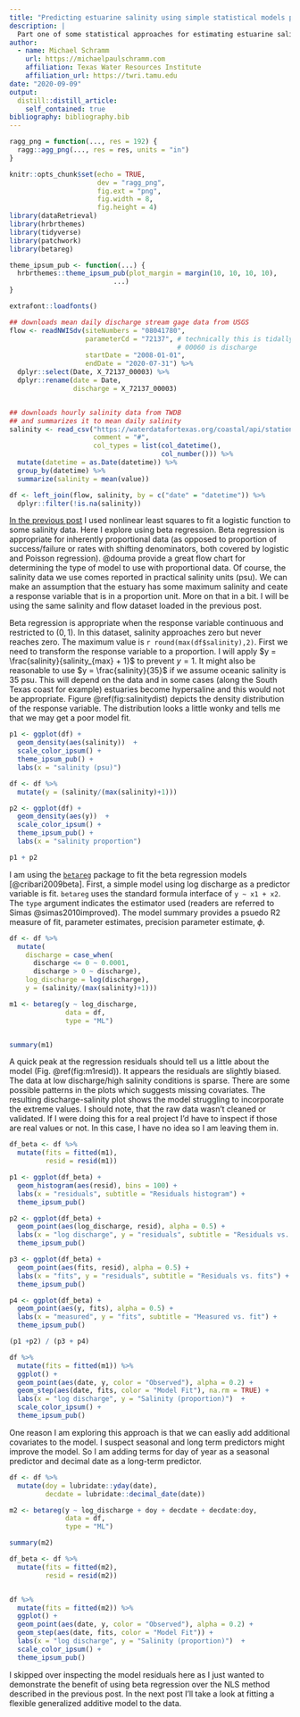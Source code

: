 ```yaml
---
title: "Predicting estuarine salinity using simple statistical models part 2"
description: |
  Part one of some statistical approaches for estimating estuarine salinity using freshwater inflow.
author:
  - name: Michael Schramm 
    url: https://michaelpaulschramm.com
    affiliation: Texas Water Resources Institute
    affiliation_url: https://twri.tamu.edu
date: "2020-09-09"
output:
  distill::distill_article:
    self_contained: true
bibliography: bibliography.bib
---
```


```r
ragg_png = function(..., res = 192) {
  ragg::agg_png(..., res = res, units = "in")
}

knitr::opts_chunk$set(echo = TRUE,
                      dev = "ragg_png",
                      fig.ext = "png",
                      fig.width = 8,
                      fig.height = 4)
library(dataRetrieval)
library(hrbrthemes)
library(tidyverse)
library(patchwork)
library(betareg)

theme_ipsum_pub <- function(...) {
  hrbrthemes::theme_ipsum_pub(plot_margin = margin(10, 10, 10, 10),
                          ...)
}

extrafont::loadfonts()
```


```r
## downloads mean daily discharge stream gage data from USGS
flow <- readNWISdv(siteNumbers = "08041780",
                   parameterCd = "72137", # technically this is tidally filtered discharge
                                          # 00060 is discharge
                   startDate = "2008-01-01",
                   endDate = "2020-07-31") %>%
  dplyr::select(Date, X_72137_00003) %>%
  dplyr::rename(date = Date, 
                discharge = X_72137_00003)


## downloads hourly salinity data from TWDB
## and summarizes it to mean daily salinity
salinity <- read_csv("https://waterdatafortexas.org/coastal/api/stations/SAB1/data/seawater_salinity?start_date=2008-01-01&end_date=2020-07-31&binning=hour&output_format=csv",
                     comment = "#",
                     col_types = list(col_datetime(),
                                      col_number())) %>%
  mutate(datetime = as.Date(datetime)) %>%
  group_by(datetime) %>%
  summarize(salinity = mean(value))

df <- left_join(flow, salinity, by = c("date" = "datetime")) %>%
  dplyr::filter(!is.na(salinity))
```

[In the previous post](https://michaelpaulschramm.com/posts/2020-08-24-salinity_functions/) I used nonlinear least squares to fit a logistic function to some salinity data. Here I explore using beta regression. Beta regression is appropriate for inherently proportional data (as opposed to proportion of success/failure or rates with shifting denominators, both covered by logistic and Poisson regression). @douma provide a great flow chart for determining the type of model to use with proportional data.
Of course, the salinity data we use comes reported in practical salinity units (psu). We can make an assumption that the estuary has some maximum salinity and ceate a response variable that is in a proportion unit. More on that in a bit. I will be using the same salinity and flow dataset loaded in the previous post.

Beta regression is appropriate when the response variable continuous and restricted to $(0,1)$. In this dataset, salinity approaches zero but never reaches zero. The maximum value is `r round(max(df$salinity),2)`. First we need to transform the response variable to a proportion. I will apply $y = \frac{salinity}{salinity_{max} + 1}$ to prevent $y=1$. It might also be reasonable to use $y = \frac{salinity}{35}$ if we assume oceanic salinity is 35 psu. This will depend on the data and in some cases (along the South Texas coast for example) estuaries become hypersaline and this would not be appropriate. Figure \@ref(fig:salinitydist) depicts the density distribution of the response variable. The distribution looks a little wonky and tells me that we may get a poor model fit. 

```r
p1 <- ggplot(df) +
  geom_density(aes(salinity))  +
  scale_color_ipsum() +
  theme_ipsum_pub() +
  labs(x = "salinity (psu)")

df <- df %>%
  mutate(y = (salinity/(max(salinity)+1)))

p2 <- ggplot(df) +
  geom_density(aes(y))  +
  scale_color_ipsum() +
  theme_ipsum_pub() +
  labs(x = "salinity proportion")

p1 + p2
```

I am using the [`betareg`](https://cran.r-project.org/web/packages/betareg/index.html) package to fit the beta regression models [@cribari2009beta]. First, a simple model using log discharge as a predictor variable is fit. `betareg` uses the standard formula interface of `y ~ x1 + x2`. The `type` argument indicates the estimator used (readers are referred to Simas @simas2010improved). The model summary provides a psuedo R2 measure of fit, parameter estimates, precision parameter estimate, $\phi$.

```r
df <- df %>%
  mutate(
    discharge = case_when(
      discharge <= 0 ~ 0.0001,
      discharge > 0 ~ discharge),
    log_discharge = log(discharge),
    y = (salinity/(max(salinity)+1)))

m1 <- betareg(y ~ log_discharge,
              data = df,
              type = "ML")


summary(m1)
```

A quick peak at the regression residuals should tell us a little about the model (Fig. \@ref(fig:m1resid)). It appears the residuals are slightly biased. The data at low discharge/high salinity conditions is sparse. There are some possible patterns in the plots which suggests missing covariates. The resulting discharge-salinity plot shows the model struggling to incorporate the extreme values. I should note, that the raw data wasn't cleaned or validated. If I were doing this for a real project I'd have to inspect if those are real values or not. In this case, I have no idea so I am leaving them in.

```r
df_beta <- df %>%
  mutate(fits = fitted(m1),
         resid = resid(m1))

p1 <- ggplot(df_beta) +
  geom_histogram(aes(resid), bins = 100) +
  labs(x = "residuals", subtitle = "Residuals histogram") +
  theme_ipsum_pub()

p2 <- ggplot(df_beta) +
  geom_point(aes(log_discharge, resid), alpha = 0.5) +
  labs(x = "log discharge", y = "residuals", subtitle = "Residuals vs. predictor") +
  theme_ipsum_pub()

p3 <- ggplot(df_beta) +
  geom_point(aes(fits, resid), alpha = 0.5) +
  labs(x = "fits", y = "residuals", subtitle = "Residuals vs. fits") +
  theme_ipsum_pub()

p4 <- ggplot(df_beta) +
  geom_point(aes(y, fits), alpha = 0.5) +
  labs(x = "measured", y = "fits", subtitle = "Measured vs. fit") +
  theme_ipsum_pub()

(p1 +p2) / (p3 + p4)
```

```r
df %>%
  mutate(fits = fitted(m1)) %>%
  ggplot() +
  geom_point(aes(date, y, color = "Observed"), alpha = 0.2) +
  geom_step(aes(date, fits, color = "Model Fit"), na.rm = TRUE) +
  labs(x = "log discharge", y = "Salinity (proportion)")  +
  scale_color_ipsum() +
  theme_ipsum_pub()
```

One reason I am exploring this approach is that we can easliy add additional covariates to the model. I suspect seasonal and long term predictors might improve the model. So I am adding terms for day of year as a seasonal predictor and decimal date as a long-term predictor. 

```r
df <- df %>%
  mutate(doy = lubridate::yday(date),
         decdate = lubridate::decimal_date(date))

m2 <- betareg(y ~ log_discharge + doy + decdate + decdate:doy,
              data = df,
              type = "ML")

summary(m2)
```

```r
df_beta <- df %>%
  mutate(fits = fitted(m2),
         resid = resid(m2))


df %>%
  mutate(fits = fitted(m2)) %>%
  ggplot() +
  geom_point(aes(date, y, color = "Observed"), alpha = 0.2) +
  geom_step(aes(date, fits, color = "Model Fit")) +
  labs(x = "log discharge", y = "Salinity (proportion)")  +
  scale_color_ipsum() +
  theme_ipsum_pub()
```

I skipped over inspecting the model residuals here as I just wanted to demonstrate the benefit of using beta regression over the NLS method described in the previous post. In the next post I'll take a look at fitting a flexible generalized additive model to the data.